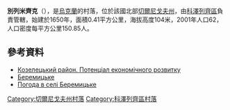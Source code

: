{{coord|50|53|23|N|30|50|54|E|scale:100000|display=title}}

'''別列米齊克'''（{{lang-uk|Беремицьке}}），是[[烏克蘭|烏克蘭]]的村落，位於該國北部[[切爾尼戈夫州|切爾尼戈夫州]]，由[[科澤列齊區|科澤列齊區]]負責管轄，始建於1650年，面積0.41平方公里，海拔高度104米，2001年人口62，人口密度每平方公里150.85人。

==參考資料==
*[http://cg.gov.ua/web_docs/1/2014/03/docs/KOZELETS.PDF Козелецький район. Потенціал економічного розвитку]{{Wayback|url=http://cg.gov.ua/web_docs/1/2014/03/docs/KOZELETS.PDF |date=20151222113731 }}
*[http://w1.c1.rada.gov.ua/pls/z7502/A005?rdat1=22.03.2014&rf7571=40027 Беремицьке]{{dead link|date=2017年11月 |bot=InternetArchiveBot |fix-attempted=yes }}
* [http://weather.in.ua/ua/chernigovskaja/1039 Погода в селі Беремицьке]{{Wayback|url=http://weather.in.ua/ua/chernigovskaja/1039 |date=20111220100549 }}

[[Category:切爾尼戈夫州村落|Category:切爾尼戈夫州村落]]
[[Category:科澤列齊區村落|Category:科澤列齊區村落]]


{{Chernihiv-geo-stub}}